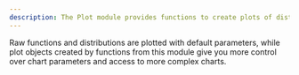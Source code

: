 ```yaml
---
description: The Plot module provides functions to create plots of distributions and functions.
---
```


Raw functions and distributions are plotted with default parameters, while plot objects created by functions from this module give you more control over chart parameters and access to more complex charts.

